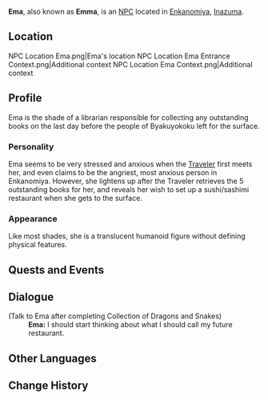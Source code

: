 {{Character Infobox
|type             = NPC
|type2            = Deceased Characters
|image            = NPC Ema.png
|title            = The Last Librarian
|region           = Inazuma
|affiliation      = Enkanomiya
|affiliation2     = Shades of Tokoyo
}}
'''Ema''', also known as '''Emma''', is an [[NPC]] located in [[Enkanomiya]], [[Inazuma]].

==Location==
<gallery>
NPC Location Ema.png|Ema's location
NPC Location Ema Entrance Context.png|Additional context
NPC Location Ema Context.png|Additional context
</gallery>

==Profile==
Ema is the shade of a librarian responsible for collecting any outstanding books on the last day before the people of Byakuyokoku left for the surface.

===Personality===
Ema seems to be very stressed and anxious when the [[Traveler]] first meets her, and even claims to be the angriest, most anxious person in Enkanomiya. However, she lightens up after the Traveler retrieves the 5 outstanding books for her, and reveals her wish to set up a sushi/sashimi restaurant when she gets to the surface.

===Appearance===
Like most shades, she is a translucent humanoid figure without defining physical features.

==Quests and Events==
{{Quests and Events}}

==Dialogue==
{{Dialogue start}}
;(Talk to Ema after completing Collection of Dragons and Snakes)
:'''Ema:''' I should start thinking about what I should call my future restaurant.
{{Dialogue end}}

==Other Languages==
{{Other Languages
|default_hidden = 1
|en      = Ema
|zhs     = 绘真
|zhs_rm  = Huìzhēn
|zht     = 繪真
|zht_rm  = Huìzhēn
|ja      = 絵真
|ja_rm   = Ema
|ko      = 에마
|ko_rm   = Ema
|es      = Ema
|fr      = Ema
|ru      = Эма
|th      = Ema
|vi      = Ema
|de      = Ema
|id      = Ema
|pt      = Ema
|tr      = Ema
|it      = Ema
}}

==Change History==
{{Change History|2.4}}
